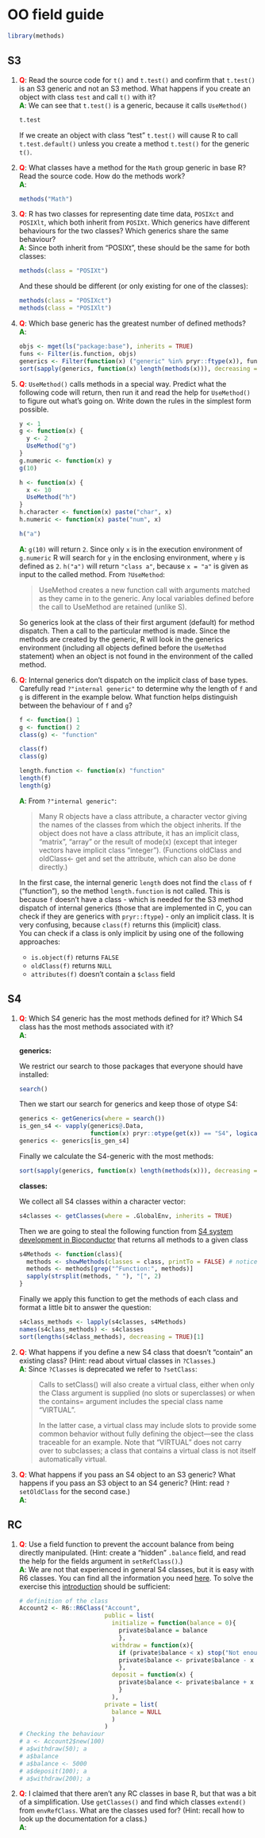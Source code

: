 # OO field guide

```r
library(methods)
```

## S3

1.  __<span style="color:red">Q</span>__: Read the source code for `t()` and `t.test()` and confirm that 
    `t.test()` is an S3 generic and not an S3 method. What happens if 
    you create an object with class `test` and call `t()` with it?  
    __<span style="color:green">A</span>__: We can see that `t.test()` is a generic, because it calls `UseMethod()`
    
    ```r
    t.test
    ```  
    
    If we create an object with class "test" `t.test()` will cause R to call `t.test.default()` unless you create a method `t.test()` for the generic `t()`.

2.  __<span style="color:red">Q</span>__: What classes have a method for the `Math` group generic in base R? Read 
    the source code. How do the methods work?  
    __<span style="color:green">A</span>__: 
    
    ```r
    methods("Math")
    ```

3.  __<span style="color:red">Q</span>__: R has two classes for representing date time data, `POSIXct` and 
    `POSIXlt`, which both inherit from `POSIXt`. Which generics have 
    different behaviours for the two classes? Which generics share the same
    behaviour?  
    __<span style="color:green">A</span>__: Since both inherit from "POSIXt", these should be the same for both classes:  
    
    ```r
    methods(class = "POSIXt")
    ```
    
    And these should be different (or only existing for one of the classes):
    
    ```r
    methods(class = "POSIXct")
    methods(class = "POSIXlt")
    ```

4.  __<span style="color:red">Q</span>__: Which base generic has the greatest number of defined methods?  
__<span style="color:green">A</span>__: 
    
    ```r
    objs <- mget(ls("package:base"), inherits = TRUE)
    funs <- Filter(is.function, objs)
    generics <- Filter(function(x) ("generic" %in% pryr::ftype(x)), funs)
    sort(sapply(generics, function(x) length(methods(x))), decreasing = TRUE)[1]
    ```
    
5.  __<span style="color:red">Q</span>__: `UseMethod()` calls methods in a special way. Predict what the following
     code will return, then run it and read the help for `UseMethod()` to 
    figure out what's going on. Write down the rules in the simplest form
    possible.

    ```r
    y <- 1
    g <- function(x) {
      y <- 2
      UseMethod("g")
    }
    g.numeric <- function(x) y
    g(10)

    h <- function(x) {
      x <- 10
      UseMethod("h")
    }
    h.character <- function(x) paste("char", x)
    h.numeric <- function(x) paste("num", x)

    h("a")
    ```  
    
    __<span style="color:green">A</span>__: `g(10)` will return `2`. Since only `x` is in the execution environment of `g.numeric` R will search for `y` in the enclosing environment, where `y` is defined as `2`. `h("a")` will return `"class a"`, because `x = "a"` is given as input to the called method. From `?UseMethod`:
    
    > UseMethod creates a new function call with arguments matched as they came in to the generic. Any local variables defined before the call to UseMethod are retained (unlike S).
    
    So generics look at the class of their first argument (default) for method dispatch.
    Then a call to the particular method is made. Since the methods are created by the generic, R will look in the generics environment (including all objects defined before the `UseMethod` statement) when an object is not found in the environment of the called method.

6.  __<span style="color:red">Q</span>__: Internal generics don't dispatch on the implicit class of base types.
    Carefully read `?"internal generic"` to determine why the length of `f` 
    and `g` is different in the example below. What function helps 
    distinguish between the behaviour of `f` and `g`?

    ```r
    f <- function() 1
    g <- function() 2
    class(g) <- "function"
    
    class(f)
    class(g)

    length.function <- function(x) "function"
    length(f)
    length(g)
    ```  
    
    __<span style="color:green">A</span>__: From `?"internal generic"`:  
    
    > Many R objects have a class attribute, a character vector giving the names of
    the classes from which the object inherits. If the object does not have a class attribute,
    it has an implicit class, "matrix", "array" or the result of mode(x)
    (except that integer vectors have implicit class "integer").
    (Functions oldClass and oldClass<- get and set the attribute, which can also be done     directly.)

    In the first case, the internal generic `length` does not find the `class` of `f` ("function"), so the method `length.function` is not called. This is because `f` doesn't have a class - which is needed for the S3 method dispatch of internal generics (those that are implemented in C, you can check if they are generics with `pryr::ftype`) - only an implicit class. It is very confusing, because `class(f)` returns this (implicit) class.  
You can check if a class is only implicit by using one of the following approaches:  
    *   `is.object(f)` returns `FALSE`  
    *   `oldClass(f)` returns `NULL`  
    *   `attributes(f)` doesn't contain a `$class` field

## S4

1.  __<span style="color:red">Q</span>__: Which S4 generic has the most methods defined for it? Which S4 class 
    has the most methods associated with it?  
    __<span style="color:green">A</span>__: 
    
    **generics:**
    
    We restrict our search to those packages that everyone should have installed:
    
    ```r
    search()
    ```
    
    Then we start our search for generics and keep those of otype S4:
    
    ```r
    generics <- getGenerics(where = search())
    is_gen_s4 <- vapply(generics@.Data, 
                        function(x) pryr::otype(get(x)) == "S4", logical(1))
    generics <- generics[is_gen_s4]
    ```
    
    Finally we calculate the S4-generic with the most methods:
    
    ```r
    sort(sapply(generics, function(x) length(methods(x))), decreasing = TRUE)[1]
    ```
    
    **classes:**
    
    We collect all S4 classes within a character vector:
    
    ```r
    s4classes <- getClasses(where = .GlobalEnv, inherits = TRUE)
    ```
    
    Then we are going to steal the following function from [S4 system development in Bioconductor](http://www.bioconductor.org/help/course-materials/2010/AdvancedR/S4InBioconductor.pdf) that returns all methods to a given class

    ```r
    s4Methods <- function(class){
      methods <- showMethods(classes = class, printTo = FALSE) # notice the last setting
      methods <- methods[grep("^Function:", methods)]
      sapply(strsplit(methods, " "), "[", 2)
    }
    ```
    
    Finally we apply this function to get the methods of each class and format a little bit to answer the question:
    
    ```r
    s4class_methods <- lapply(s4classes, s4Methods)
    names(s4class_methods) <- s4classes
    sort(lengths(s4class_methods), decreasing = TRUE)[1]
    ```

2.  __<span style="color:red">Q</span>__: What happens if you define a new S4 class that doesn't "contain" an 
    existing class?  (Hint: read about virtual classes in `?Classes`.)  
    __<span style="color:green">A</span>__: Since `?Classes` is deprecated we refer to `?setClass`:
    
    > Calls to setClass() will also create a virtual class, either when only the Class argument is supplied (no slots or superclasses) or when the contains= argument includes the special class name "VIRTUAL".
    >
    > In the latter case, a virtual class may include slots to provide some common behavior without fully defining the object—see the class traceable for an example. Note that "VIRTUAL" does not carry over to subclasses; a class that contains a virtual class is not itself automatically virtual.

3.  __<span style="color:red">Q</span>__: What happens if you pass an S4 object to an S3 generic? What happens 
    if you pass an S3 object to an S4 generic? (Hint: read `?setOldClass` 
    for the second case.)  
    __<span style="color:green">A</span>__: 

## RC

1.  __<span style="color:red">Q</span>__: Use a field function to prevent the account balance from being directly
    manipulated. (Hint: create a "hidden" `.balance` field, and read the 
    help for the fields argument in `setRefClass()`.)  
    __<span style="color:green">A</span>__: We are not that experienced in general S4 classes, but it is easy with R6 classes. You can find all the information you need [here](https://github.com/wch/R6). To solve the exercise this [introduction](https://cran.r-project.org/web/packages/R6/vignettes/Introduction.html) should be sufficient:
    
    ```r
    # definition of the class
    Account2 <- R6::R6Class("Account",
                            public = list(
                              initialize = function(balance = 0){
                                private$balance = balance
                                },
                              withdraw = function(x){
                                if (private$balance < x) stop("Not enough money")
                                private$balance <- private$balance - x
                                },
                              deposit = function(x) {
                                private$balance <- private$balance + x
                                }
                              ),
                            private = list(
                              balance = NULL
                              )
                            )
    # Checking the behaviour
    # a <- Account2$new(100)
    # a$withdraw(50); a
    # a$balance
    # a$balance <- 5000
    # a$deposit(100); a
    # a$withdraw(200); a
    ```

2.  __<span style="color:red">Q</span>__: I claimed that there aren't any RC classes in base R, but that was a 
    bit of a simplification. Use `getClasses()` and find which classes 
    `extend()` from `envRefClass`. What are the classes used for? (Hint: 
    recall how to look up the documentation for a class.)  
    __<span style="color:green">A</span>__: 